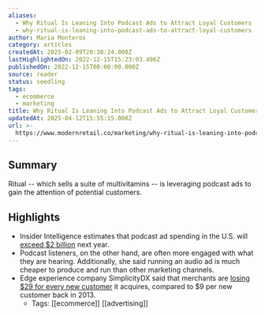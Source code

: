 ```yaml
---
aliases:
  - Why Ritual Is Leaning Into Podcast Ads to Attract Loyal Customers
  - why-ritual-is-leaning-into-podcast-ads-to-attract-loyal-customers
author: Maria Monteros
category: articles
createdAt: 2025-02-09T20:38:24.000Z
lastHighlightedOn: 2022-12-15T15:23:03.496Z
publishedOn: 2022-12-15T00:00:00.000Z
source: reader
status: seedling
tags:
  - ecommerce
  - marketing
title: Why Ritual Is Leaning Into Podcast Ads to Attract Loyal Customers
updatedAt: 2025-04-12T15:55:15.000Z
url: >-
  https://www.modernretail.co/marketing/why-ritual-is-leaning-into-podcast-ads-to-attract-loyal-customers/?utm_campaign=mrdis&utm_medium=email&utm_source=mrdaily&utm_content=121522
---
```

## Summary

Ritual -- which sells a suite of multivitamins -- is leveraging podcast ads to gain the attention of potential customers.

## Highlights

- Insider Intelligence estimates that podcast ad spending in the U.S. will [exceed $2 billion](https://www.insiderintelligence.com/content/podcasts-digital-audio-ad-spending) next year.
- Podcast listeners, on the other hand, are often more engaged with what they are hearing. Additionally, she said running an audio ad is much cheaper to produce and run than other marketing channels.
- Edge experience company SimplicityDX said that merchants are [losing $29 for every new customer](https://www.businesswire.com/news/home/20220719005425/en/Brands-Losing-a-Record-29-for-Each-New-Customer-Acquired) it acquires, compared to $9 per new customer back in 2013.
    - Tags: [[ecommerce]] [[advertising]]
